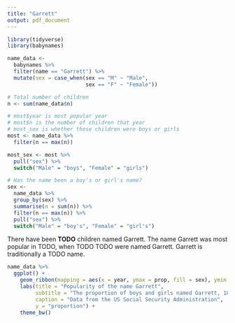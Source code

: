 ```yaml
---
title: "Garrett"
output: pdf_document
---
```


```r
library(tidyverse)
library(babynames)

name_data <- 
  babynames %>% 
  filter(name == "Garrett") %>% 
  mutate(sex = case_when(sex == "M" ~ "Male", 
                         sex == "F" ~ "Female"))

# Total number of children
n <- sum(name_data$n)

# most$year is most popular year
# most$n is the number of children that year
# most_sex is whether those children were boys or girls
most <- name_data %>% 
  filter(n == max(n))

most_sex <- most %>% 
  pull("sex") %>% 
  switch("Male" = "boys", "Female" = "girls")

# Has the name been a boy's or girl's name?
sex <-
  name_data %>% 
  group_by(sex) %>% 
  summarise(n = sum(n)) %>% 
  filter(n == max(n)) %>% 
  pull("sex") %>% 
  switch("Male" = "boy's", "Female" = "girl's")
```

There have been **TODO** children named Garrett. The name Garrett was most popular in TODO, when TODO TODO were named Garrett. Garrett is traditionally a TODO name.

```r
name_data %>% 
  ggplot() +
    geom_ribbon(mapping = aes(x = year, ymax = prop, fill = sex), ymin = 0, alpha = 0.5) +
    labs(title = "Popularity of the name Garrett", 
         subtitle = "The proportion of boys and girls named Garrett, 1880-2017", 
         caption = "Data from the US Social Security Administration",
         y = "proportion") +
    theme_bw()
```


